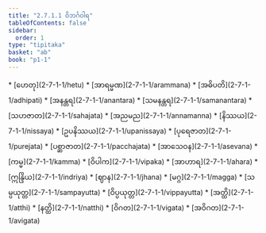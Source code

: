```yaml
---
title: "2.7.1.1 ဝိဘင်္ဂဝါရ"
tableOfContents: false
sidebar:
  order: 1
type: "tipitaka"
basket: "ab"
book: "p1-1"
---
```



<DynamicBreadcrumb />



<TableOfContents book="p1-1" section="2.7.1.1">
* [ဟေတု](2-7-1-1/hetu)
* [အာရမ္မဏ](2-7-1-1/arammana)
* [အဓိပတိ](2-7-1-1/adhipati)
* [အနန္တရ](2-7-1-1/anantara)
* [သမနန္တရ](2-7-1-1/samanantara)
* [သဟဇာတ](2-7-1-1/sahajata)
* [အညမည](2-7-1-1/annamanna)
* [နိဿယ](2-7-1-1/nissaya)
* [ဥပနိဿယ](2-7-1-1/upanissaya)
* [ပုရေဇာတ](2-7-1-1/purejata)
* [ပစ္ဆာဇာတ](2-7-1-1/pacchajata)
* [အာသေဝန](2-7-1-1/asevana)
* [ကမ္မ](2-7-1-1/kamma)
* [ဝိပါက](2-7-1-1/vipaka)
* [အာဟာရ](2-7-1-1/ahara)
* [ဣန္ဒြိယ](2-7-1-1/indriya)
* [ဈာန](2-7-1-1/jhana)
* [မဂ္ဂ](2-7-1-1/magga)
* [သမ္ပယုတ္တ](2-7-1-1/sampayutta)
* [ဝိပ္ပယုတ္တ](2-7-1-1/vippayutta)
* [အတ္ထိ](2-7-1-1/atthi)
* [နတ္ထိ](2-7-1-1/natthi)
* [ဝိဂတ](2-7-1-1/vigata)
* [အဝိဂတ](2-7-1-1/avigata)
</TableOfContents>